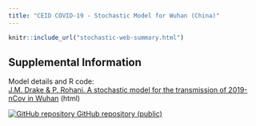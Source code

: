 ```yaml
---
title: "CEID COVID-19 - Stochastic Model for Wuhan (China)"
---
```

<p id="disclaimer"></p>

```r
knitr::include_url("stochastic-web-summary.html")
```
<script>iFrameResize({ log: false }, '#stochastic-web-summary')</script>


## Supplemental Information

<div class="container-frames">

<p>Model details and R code:<br>
  <a href="stochastic-model.html" target="_blank">
  J.M. Drake & P. Rohani. A stochastic model for the transmission of 2019-nCov in Wuhan</a> (html)
</p>

<!-- Preprint: [download]() -->

<p>
  <a href="https://github.com/CEIDatUGA/ncov-wuhan-stochastic-model" target="_blank">
    <img src="images/GitHub-Mark-64px.png" id="github-icon" alt="GitHub repository"/>
    GitHub repository (public)
  </a>
</p>

</div>
